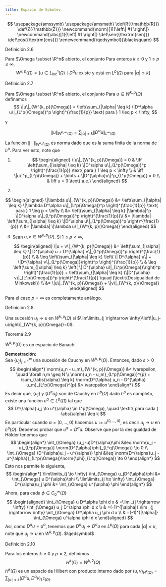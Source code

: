 ```yaml
---
title: Espacio de Sobolev
---
```

::: {.hidden}
$$
\usepackage{amssymb}
\usepackage{amsmath}
\def\R{{\mathbb{R}}}
\def\Z{{\mathbb{Z}}}
\newcommand{\norm}[1]{\left\| #1 \right\|}
\newcommand{\abs}[1]{\left| #1 \right|}
\def\sen{{\textrm{sen}}}
\def\cos{{\textrm{cos}}}
\renewcommand{\qedsymbol}{\blacksquare}
$$
:::

:::{.definitionbox}

::::{.definitionbox-header}
:::::{.definitionbox-icon}
:::::
Definición 2.6
::::

::::{.definitionbox-body}
Para $\Omega \subset \R^n$ abierto, el conjunto 
Para enteros $k \geq 0$ y $1 \leq p \leq \infty$,
    $$
    W^{k, p}(\Omega)=\left\{u \in L_{\mathrm{loc}}^1(\Omega) \mid D^\alpha u \text { existe y está en } L^p(\Omega) \text { para }|\alpha| \leq k\right\}
    $$  

::::

:::


:::{.definitionbox}

::::{.definitionbox-header}
:::::{.definitionbox-icon}
:::::
Definición 2.7
::::

::::{.definitionbox-body}
Para $\Omega \subset \R^n$ abierto, el conjunto 
 Para $u \in W^{k, p}(\Omega)$ definamos
    $$
\|u\|_{W^{k, p}(\Omega)} = \left(\sum_{|\alpha| \leq k} \|D^\alpha u\|_{L^p(\Omega)}^p \right)^{\frac{1}{p}} \text{ para } 1 \leq p < \infty,
$$

y

$$
\|u\|_{W^{k, \infty}(\Omega)} = \sum_{|\alpha| \leq k} \|D^\alpha u\|_{L^{\infty}(\Omega)}
$$

La función $\|\cdot\|_{W^{k, p}(\Omega)}$ es norma dado que es la suma finita de la norma de $L^p$. Para ver esto, note que

1. 

   $$
   \begin{aligned}
   \|u\|_{W^{k, p}(\Omega)} = 0 & \iff \left(\sum_{|\alpha| \leq k} \|D^\alpha u\|_{L^p(\Omega)}^p \right)^{\frac{1}{p}} \text{ para } 1 \leq p < \infty \\
   & \iff \|u\|^p_{L^p(\Omega)} + \ldots + \|D^{\alpha}u\|^p_{L^p(\Omega)} = 0 \\
   & \iff u = 0 \text{ a.e.}
   \end{aligned}
   $$

2.  

   $$
   \begin{aligned}
   \|\lambda u\|_{W^{k, p}(\Omega)} &= \left(\sum_{|\alpha| \leq k} \|\lambda D^\alpha u\|_{L^p(\Omega)}^p \right)^{\frac{1}{p}} \text{ para } 1 \leq p < \infty  \\
   &=  \left(\sum_{|\alpha| \leq k} |\lambda|^p \|D^\alpha u\|_{L^p(\Omega)}^p \right)^{\frac{1}{p}}\\
   &= |\lambda| \left(\sum_{|\alpha| \leq k} \|D^\alpha u\|_{L^p(\Omega)}^p \right)^{\frac{1}{p}} \\
   &= |\lambda| \|\lambda u\|_{W^{k, p}(\Omega)}
   \end{aligned}
   $$

3. Sean $u, v \in W^{k, p}(\Omega)$. Si $1 \leq p < \infty$,

   $$
   \begin{aligned}
   \|u + v\|_{W^{k, p}(\Omega)} &= \left(\sum_{|\alpha| \leq k} \| D^{\alpha} u + D^{\alpha} v\|_{L^p(\Omega)}^p \right)^{\frac{1}{p}} \\
   & \leq \left(\sum_{|\alpha| \leq k} \left( \| D^{\alpha} u\| + \|D^{\alpha} v\|_{L^p(\Omega)}\right)^p \right)^{\frac{1}{p}} \\
   & \leq \left(\sum_{|\alpha| \leq k} \left( \| D^{\alpha} u\|_{L^p(\Omega)}\right)^p \right)^{\frac{1}{p}} + \left(\sum_{|\alpha| \leq k} (\|D^{\alpha} v\|_{L^p(\Omega)})^p \right)^{\frac{1}{p}} \quad (\textit{Desigualdad de Minkowski}) \\
   &= \|u\|_{W^{k, p}(\Omega)} + \|v\|_{W^{k, p}(\Omega)}
   \end{aligned}
   $$

Para el caso $p = \infty$ es completamente análogo.

::::

:::



:::{.definitionbox}

::::{.definitionbox-header}
:::::{.definitionbox-icon}
:::::
Definición 2.8
::::

::::{.definitionbox-body}

Una sucesión $u_j \rightarrow u$ en $W^{k, p}(\Omega)$ si $\lim\limits_{j \rightarrow \infty}\left\|u_j-u\right\|_{W^{k, p}(\Omega)}=0$. 

::::

:::


:::{.theorembox}

::::{.theorembox-header}
:::::{.theorembox-icon}
:::::
Teorema 2.9
::::

::::{.theorembox-body}

$W^{k, p}(\Omega)$ es un espacio de Banach.

::::

:::

**Demostración:**  
Sea $\{u_j\}_{j=1}^{\infty}$ una sucesión de Cauchy en $W^{k, p}(\Omega)$. Entonces, dado $\varepsilon > 0$
$$
    \begin{align*}
        \norm{u_n - u_m}_{W^{k, p}(\Omega)}  &< \varepsilon, \quad \forall n,m \geq N \\
        \norm{u_n - u_m}_{L^p(\Omega)}^{p} + \sum_{\abs{\alpha} \leq k} \norm{D^{\alpha} u_n - D^{\alpha} u_m}_{L^p(\Omega)}^{p} &< \varepsilon
    \end{align*}
$$
    Es decir que, $\{u_j\}$ y $\{D^{\alpha}u_j\}$ son de Cauchy en $L^{p}(\Omega)$
    dado $L^p$ es completo, existe una función $u^{\alpha} \in L^p(\Omega)$ tal que 
    $$
    D^{\alpha}u_j \to u^{\alpha} \in L^p(\Omega), \quad \textit{ para cada } \abs{\alpha} \leq k
    $$
    En particular cuando $\alpha=(0, \ldots, 0)$ hacemos $u:=u^{(0, \ldots, 0)}$, es decir $u_j \rightarrow u$ en $L^p(\Omega)$. Debemos probar que $u^\alpha=D^\alpha u$.
    Observe que por la desigualdad de Hölder tenemos que
    $$
    \begin{align*}
        \int_{\Omega} (u_j-u)D^{\alpha}\phi &\leq \norm{u_j -u}_{L^p(\Omega)} \norm{D^{\alpha}\phi}_{L^q(\Omega)} \to 0 \\
        \int_{\Omega} (D^{\alpha}u_j - u^{\alpha}) \phi &\leq \norm{D^{\alpha}u_j - u^{\alpha}}_{L^p(\Omega)}\norm{\phi}_{L^q(\Omega)} \to 0
    \end{align*}
    $$
    Esto nos permite lo siguiente,
    $$
    \begin{align*}
        \lim\limits_{j \to \infty} \int_{\Omega} u_jD^{\alpha}\phi &= \int_{\Omega} u D^{\alpha}\phi \\
        \lim\limits_{j \to \infty} \int_{\Omega} D^{\alpha}u_j \phi &= \int_{\Omega} u^{\alpha} \phi
    \end{align*}
    $$
    Ahora, para cada $\phi \in C_0^{\infty}(\Omega)$
    $$
    \begin{aligned}
    \int_{\Omega} u D^\alpha \phi d x & =\lim _{j \rightarrow \infty} \int_{\Omega} u_j D^\alpha \phi d x \\
    & =(-1)^{|\alpha|} \lim _{j \rightarrow \infty} \int_{\Omega} D^\alpha u_j \phi d x \\
    & =(-1)^{|\alpha|} \int_{\Omega} u^\alpha \phi d x
    \end{aligned}
    $$
    Así, como $D^\alpha u = u^{\alpha}$, tenemos que  $D^\alpha u_j \rightarrow D^\alpha u$ en $L^p(\Omega)$ para cada $|\alpha| \leq k$, note que $u_j \rightarrow u$ en $W^{k, p}(\Omega)$. $\qedsymbol$


:::{.definitionbox}

::::{.definitionbox-header}
:::::{.definitionbox-icon}
:::::
Definición 2.10
::::

::::{.definitionbox-body}

Para los enteros $k \geq 0$ y $p=2$, definimos
    $$
    H^k(\Omega)=W^{k, 2}(\Omega)
    $$
    $H^k(\Omega)$ es un espacio de Hilbert con producto interno dado por $(u, v)_{H^k(\Omega)}=\sum_{|\alpha| \leq k}\left(D^\alpha u, D^\alpha v\right)_{L^2(\Omega)}$.

::::

:::